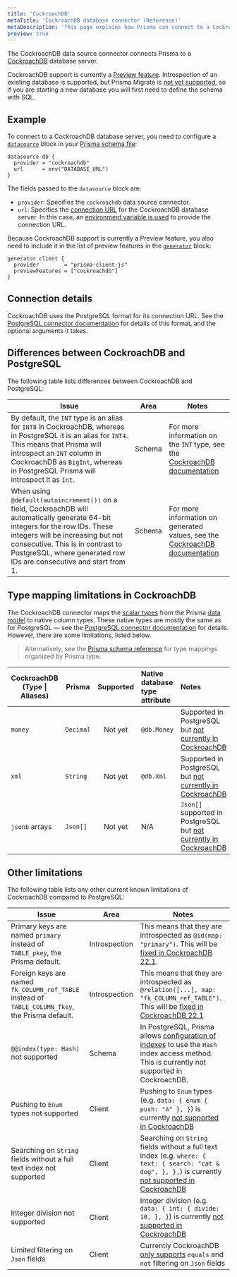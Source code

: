 ```yaml
---
title: 'CockroachDB'
metaTitle: 'CockroachDB database connector (Reference)'
metaDescription: 'This page explains how Prisma can connect to a CockroachDB database using the CockroachDB database connector.'
preview: true
---
```


<TopBlock>

The CockroachDB data source connector connects Prisma to a [CockroachDB](https://www.cockroachlabs.com/) database server.

<Admonition type="warning">

CockroachDB support is currently a [Preview feature](https://www.prisma.io/docs/concepts/components/preview-features). Introspection of an existing database is supported, but Prisma Migrate is [not yet supported](https://github.com/prisma/prisma/issues/4702), so if you are starting a new database you will first need to define the schema with SQL.

</Admonition>

</TopBlock>

## Example

To connect to a CockroachDB database server, you need to configure a [`datasource`](/concepts/components/prisma-schema/data-sources) block in your [Prisma schema file](/concepts/components/prisma-schema):

```prisma file=schema.prisma
datasource db {
  provider = "cockroachdb"
  url      = env("DATABASE_URL")
}
```

The fields passed to the `datasource` block are:

- `provider`: Specifies the `cockroachdb` data source connector.
- `url`: Specifies the [connection URL](#connection-details) for the CockroachDB database server. In this case, an [environment variable is used](/concepts/components/prisma-schema#accessing-environment-variables-from-the-schema) to provide the connection URL.

Because CockroachDB support is currently a Preview feature, you also need to include it in the list of preview features in the [`generator`](/reference/api-reference/prisma-schema-reference#generator) block:

```prisma file=schema.prisma
generator client {
  provider        = "prisma-client-js"
  previewFeatures = ["cockroachdb"]
}
```

## Connection details

CockroachDB uses the PostgreSQL format for its connection URL. See the [PostgreSQL connector documentation](/concepts/database-connectors/postgresql#connection-details) for details of this format, and the optional arguments it takes.

## Differences between CockroachDB and PostgreSQL

The following table lists differences between CockroachDB and PostgreSQL:

| Issue                                                                                                                                                                                                                                                           | Area   | Notes                                                                                                                                                                                      |
| --------------------------------------------------------------------------------------------------------------------------------------------------------------------------------------------------------------------------------------------------------------- | ------ | ------------------------------------------------------------------------------------------------------------------------------------------------------------------------------------------ |
| By default, the `INT` type is an alias for `INT8` in CockroachDB, whereas in PostgreSQL it is an alias for `INT4`. This means that Prisma will introspect an `INT` column in CockroachDB as `BigInt`, whereas in PostgreSQL Prisma will introspect it as `Int`. | Schema | For more information on the `INT` type, see the [CockroachDB documentation](https://www.cockroachlabs.com/docs/stable/int.html#considerations-for-64-bit-signed-integers)                  |
| When using `@default(autoincrement())` on a field, CockroachDB will automatically generate 64-bit integers for the row IDs. These integers will be increasing but not consecutive. This is in contrast to PostgreSQL, where generated row IDs are consecutive and start from 1.            | Schema | For more information on generated values, see the [CockroachDB documentation](https://www.cockroachlabs.com/docs/stable/serial.html#generated-values-for-modes-rowid-and-virtual_sequence) |

## Type mapping limitations in CockroachDB

The CockroachDB connector maps the [scalar types](/concepts/components/prisma-schema/data-model#scalar-fields) from the Prisma [data model](/concepts/components/prisma-schema/data-model) to native column types. These native types are mostly the same as for PostgreSQL — see the [PostgreSQL connector documentation](/concepts/database-connectors/postgresql#type-mapping-between-postgresql-to-prisma-schema) for details. However, there are some limitations, listed below.

> Alternatively, see the [Prisma schema
> reference](/reference/api-reference/prisma-schema-reference#model-field-scalar-types)
> for type mappings organized by Prisma type.

| CockroachDB (Type \| Aliases) | Prisma    | Supported | Native database type attribute | Notes                                                                                                                      |
| ----------------------------- | --------- | :-------: | :----------------------------- | :------------------------------------------------------------------------------------------------------------------------- |
| `money`                       | `Decimal` |  Not yet  | `@db.Money`                    | Supported in PostgreSQL but [not currently in CockroachDB](https://github.com/cockroachdb/cockroach/issues/41578)          |
| `xml`                         | `String`  |  Not yet  | `@db.Xml`                      | Supported in PostgreSQL but [not currently in CockroachDB](https://github.com/cockroachdb/cockroach/issues/43355)          |
| `jsonb` arrays                | `Json[]`  |  Not yet  | N/A                            | `Json[]` supported in PostgreSQL but [not currently in CockroachDB](https://github.com/cockroachdb/cockroach/issues/23468) |

## Other limitations

The following table lists any other current known limitations of CockroachDB compared to PostgreSQL:

| Issue                                                                                            | Area          | Notes                                                                                                                                                                                                                                                  |
| ------------------------------------------------------------------------------------------------ | ------------- | ------------------------------------------------------------------------------------------------------------------------------------------------------------------------------------------------------------------------------------------------------ |
| Primary keys are named `primary` instead of `TABLE_pkey`, the Prisma default.                    | Introspection | This means that they are introspected as `@id(map: "primary")`. This will be [fixed in CockroachDB 22.1](https://github.com/cockroachdb/cockroach/pull/70604).                                                                                         |
| Foreign keys are named `fk_COLUMN_ref_TABLE` instead of `TABLE_COLUMN_fkey`, the Prisma default. | Introspection | This means that they are introspected as `@relation([...], map: "fk_COLUMN_ref_TABLE")`. This will be [fixed in CockroachDB 22.1](https://github.com/cockroachdb/cockroach/pull/70658)                                                                 |
| `@@index(type: Hash)` not supported                                                              | Schema        | In PostgreSQL, Prisma allows [configuration of indexes](/concepts/components/prisma-schema/indexes#configuring-the-access-type-of-indexes-with-type-postgresql) to use the `Hash` index access method. This is currently not supported in CockroachDB. |
| Pushing to `Enum` types not supported                                                            | Client        | Pushing to `Enum` types (e.g. `data: { enum { push: "A" }, }`) is currently [not supported in CockroachDB](https://github.com/cockroachdb/cockroach/issues/71388)                                                                                      |
| Searching on `String` fields without a full text index not supported                             | Client        | Searching on `String` fields without a full text index (e.g. `where: { text: { search: "cat & dog", }, },`) is currently [not supported in CockroachDB](https://github.com/cockroachdb/cockroach/issues/7821)                                          |
| Integer division not supported                                                                   | Client        | Integer division (e.g. `data: { int: { divide: 10, }, }`) is currently [not supported in CockroachDB](https://github.com/cockroachdb/cockroach/issues/41448)                                                                                           |
| Limited filtering on `Json` fields                                                               | Client        | Currently CockroachDB [only supports](https://github.com/cockroachdb/cockroach/issues/49144) `equals` and `not` filtering on `Json` fields                                                                                                             |
